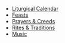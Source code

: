 <Initial text="Liturgy" />

* [Liturgical Calendar](/liturgy/liturgical-calendar)
* [Feasts](/liturgy/feasts)
* [Prayers & Creeds](/liturgy/prayers-and-creeds)
* [Rites & Traditions](/liturgy/rites-and-traditions)
* [Music](/liturgy/music)

